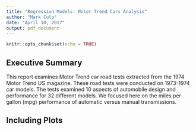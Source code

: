 ```yaml
---
title: "Regression Models: Motor Trend Cars Analysis"
author: "Mark Culp"
date: "April 10, 2017"
output: pdf_document
---
```


```r
knitr::opts_chunk$set(echo = TRUE)
```

## Executive Summary
This report examines Motor Trend car road tests extracted from the 1974 Motor Trend US magazine.  These road tests were conducted on 1973-1974 car models.  The tests examined 10 aspects of automobile design and performance for 32 different models.  We focused here on the miles per gallon (mpg) performance of automatic versus manual transmissions.   


## Including Plots

